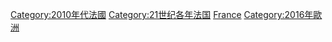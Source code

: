 {{portal|法国}}
{{Commonscat|2016 in France}}
{{Year by category
|m=2
|c=0
|d=1
|y=6
|cat=法国
|sortkey=法国
|parent=21世纪各年法国
|subcat=2010年代法國
}}

[[Category:2010年代法國|Category:2010年代法國]]
[[Category:21世纪各年法国|Category:21世纪各年法国]]
[[Category:2016年各國|France]]
[[Category:2016年歐洲|Category:2016年歐洲]]